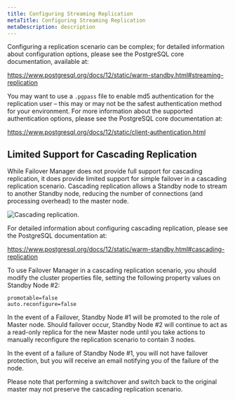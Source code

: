 ```yaml
---
title: Configuring Streaming Replication
metaTitle: Configuring Streaming Replication
metaDescription: description
---
```


Configuring a replication scenario can be complex; for detailed
information about configuration options, please see the PostgreSQL core
documentation, available at:

<https://www.postgresql.org/docs/12/static/warm-standby.html#streaming-replication>

You may want to use a `.pgpass` file to enable md5 authentication for
the replication user – this may or may not be the safest authentication
method for your environment. For more information about the supported
authentication options, please see the PostgreSQL core documentation at:

<https://www.postgresql.org/docs/12/static/client-authentication.html>

## Limited Support for Cascading Replication

While Failover Manager does not provide full support for cascading
replication, it does provide limited support for simple failover in a
cascading replication scenario. Cascading replication allows a Standby
node to stream to another Standby node, reducing the number of
connections (and processing overhead) to the master node.

![*Cascading replication.*](images/cascading_replication.png)

For detailed information about configuring cascading replication, please
see the PostgreSQL documentation at:

<https://www.postgresql.org/docs/12/static/warm-standby.html#cascading-replication>

To use Failover Manager in a cascading replication scenario, you should
modify the cluster properties file, setting the following property
values on Standby Node \#2:

``` text
promotable=false
auto.reconfigure=false
```

In the event of a Failover, Standby Node \#1 will be promoted to the
role of Master node. Should failover occur, Standby Node \#2 will
continue to act as a read-only replica for the new Master node until you
take actions to manually reconfigure the replication scenario to contain
3 nodes.

In the event of a failure of Standby Node \#1, you will not have
failover protection, but you will receive an email notifying you of the
failure of the node.

Please note that performing a switchover and switch back to the original
master may not preserve the cascading replication scenario.
